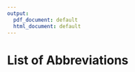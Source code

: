 ```yaml
---
output:
  pdf_document: default
  html_document: default
---
```

# List of Abbreviations {-}

\begin{tabular}{rp{0.2cm}lp{1cm}rp{0.2cm}l}
    AKT & & Protein kinase B \\
    AML & & Acute myeloid leukaemia \\
    ATACseq & & Assay for Transposase-Accessible Chromatin using sequencing \\
    ATP & & Adenosine triphosphate \\
    AUC & & Area under curve \\
    BAFF & & B cell-activating factor \\
    BCR & & B-cell receptor \\
    BH & & Benjamini-Hochberg \\
    BMSC & & Mesenchymal bone marrow stromal cell \\
    BTK & & Bruton’s tyrosine kinase \\
    CD40L & & CD40 Ligand \\
    CDF & & Cumulative distribution function \\
    ChIPseq & & Chromatin immunoprecipitation sequencing \\
    CI & & Confidence interval \\
    CLL & & Chronic lymphocytic leukaemia \\
    CNV & & Copy number variation \\
    CpG ODN & & CpG oligodeoxynucleotides \\
    DLBCL & & Diffuse large B cell lymphoma \\
    DMSO & & Dimethyl sulfoxide  \\
    DNA & & Deoxyribonucleic acid  \\
    DNAseq & & DNA sequencing \\
    ERK & & Ras-dependent extracellular signal-regulated kinase \\
    FBS & & Fetal bovine serum \\
    FDA & & United States Food and Drug Administration \\
    FDC & & Follicular dendritic cell \\
    FDR & & False discovery rate \\
    GSEA & & Gene set enrichment analysis  \\
    HR & & Hazard ratio  \\
    HS-5 CM & & HS-5 Conditioned Medium  \\
    IFN$\gamma$ & & Interferon$\gamma$   \\  
    Ig & & Immunoglobulin \\
    IGHV & & Immunoglobulin heavy chain variable region \\
  
    
\end{tabular}
\newpage   
\begin{tabular}{rp{0.2cm}lp{1cm}rp{0.2cm}l}
    
  IHC & & Immunohistochemistry \\
    IL & & Interleukin \\
    JAK & & Janus kinase \\
    M-CLL & & CLL with somatic hypermutations in IGHV loci \\
    MACS & & Magnetic-activated cell sorting \\
    MAPK & & Mitogen-activated protein kinase  \\
    MRD & & Minimal residual disease  \\
    MSCs & & Mesenchymal stromal cells  \\
    NF$\kappa$B & & Nuclear factor $\kappa$-light-chain-enhancer of activated B cells \\
    NLC & & Nurselike cell  \\
    NOTCH & & Neurogenic locus notch  \\
    OS & & Overall survival \\
    PBMC & & Peripheral blood mononuclear cells \\
    PCA & & Principal component analysis \\
    PI3K & & Phosphoinositide 3-kinase \\
    PKC & & Protein kinase C \\
    PLC-$\gamma$2 & & Phospholipase C $\gamma$ 2 \\
    RNA & & Ribonucleic acid  \\
    RNAseq & & RNA sequencing \\
    SDF1$\alpha$ & & Stromal Cell-Derived Factor-1 alpha  \\
    SF3B1 & & Splicing factor 3B subunit 1 \\
    STAT & & Signal transducer and activator of transcription \\
    SYK & & Spleen tyrosine kinase \\
    TF & & Transcription factor \\
    TGF$\beta$ & & Transforming growth factor $\beta$ \\
    Th cell & & T-helper cell \\
    TLR & & Toll-like receptor \\ 
    TSS & & Transcription start site \\
    TTFT & & Time to first treatment \\
    TTT & & Time to treatment \\
    U-CLL & & CLL without somatic hypermutations in IGHV loci \\
    VST & & Variance stabilising transformation \\
    WES & & Whole exome sequencing \\
    WGS & & Whole genome sequencing \\
    WT & & Wild type \\
    ZAP70 & & Tyrosine-protein kinase ZAP-70 \\
    
\end{tabular}

